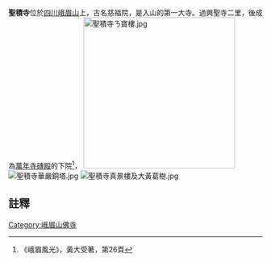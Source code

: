 '''聖積寺'''位於[[四川|四川]][[峨眉山|峨眉山]]上，古名慈福院，是入山的第一大寺。過興聖寺二里，後成為[[萬年寺|萬年寺]][[磚殿|磚殿]]的下院<ref>《峨眉風光》，黃大受著，第26頁</ref>，{{fact|1959年被毀，寺內遺物有[[聖積銅鐘|聖積銅鐘]]（現位於[[峨眉山報國寺|峨眉山報國寺]]內）、[[聖積寺銅塔|聖積寺銅塔]]（現位於[[伏虎寺|伏虎寺]]內）。}}
[[File:聖積寺ㄋ寶樓.jpg|300px]]
[[File:聖積寺華嚴銅塔.jpg|thumb]]
[[File:聖積寺真景樓及大黃葛樹.jpg|thumb]]
==註釋==
{{reflist}}
{{佛教小作品}}
[[Category:峨眉山佛寺|Category:峨眉山佛寺]]